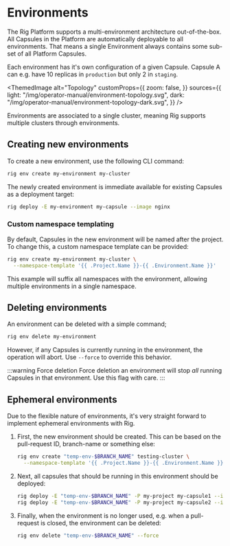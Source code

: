 
# Environments

The Rig Platform supports a multi-environment architecture out-of-the-box. All Capsules in the Platform are
automatically deployable to all environments. That means a single Environment always contains some sub-set of all Platform Capsules.

Each environment has it's own configuration of a given Capsule. Capsule A can e.g. have 10 replicas in `production` but only 2 in `staging`.

<ThemedImage
  alt="Topology"
  customProps={{
    zoom: false,
  }}
  sources={{
    light: "/img/operator-manual/environment-topology.svg",
    dark: "/img/operator-manual/environment-topology-dark.svg",
  }}
/>


Environments are associated to a single cluster, meaning Rig supports multiple clusters
through environments.

## Creating new environments

To create a new environment, use the following CLI command:

```bash
rig env create my-environment my-cluster
```

The newly created environment is immediate available for existing Capsules as a deployment target:

```bash
rig deploy -E my-environment my-capsule --image nginx
```

### Custom namespace templating

By default, Capsules in the new environment will be named after the project. To change this,
a custom namespace template can be provided:

```bash
rig env create my-environment my-cluster \
  --namespace-template '{{ .Project.Name }}-{{ .Environment.Name }}'
```

This example will suffix all namespaces with the environment, allowing multiple environments in a single
namespace.

## Deleting environments

An environment can be deleted with a simple command;

```bash
rig env delete my-environment
```

However, if any Capsules is currently running in the environment, the operation will abort. Use `--force` to override this behavior.

:::warning Force deletion
Force deletion an environment will stop *all* running Capsules in that environment. Use this flag with care.
:::


## Ephemeral environments

Due to the flexible nature of environments, it's very straight forward to implement ephemeral environments with Rig.

1. First, the new environment should be created. This can be based on the pull-request ID, branch-name or something else:

    ```bash
    rig env create "temp-env-$BRANCH_NAME" testing-cluster \
      --namespace-template '{{ .Project.Name }}-{{ .Environment.Name }}'
    ```

2. Next, all capsules that should be running in this environment should be deployed:

    ```bash
    rig deploy -E "temp-env-$BRANCH_NAME" -P my-project my-capsule1 --image nginx
    rig deploy -E "temp-env-$BRANCH_NAME" -P my-project my-capsule2 --image nginx
    ```

3. Finally, when the environment is no longer used, e.g. when a pull-request is closed, the environment can be deleted:

    ```bash
    rig env delete "temp-env-$BRANCH_NAME" --force
    ```
